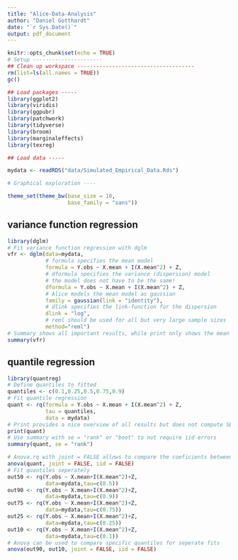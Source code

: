 ```yaml
---
title: "Alice-Data-Analysis"
author: "Daniel Gotthardt"
date: "`r Sys.Date()`"
output: pdf_document
---
```


```r
knitr::opts_chunk$set(echo = TRUE)
# Setup ----------------------
## Clean up workspace -------------------------------------
rm(list=ls(all.names = TRUE))
gc()

## Load packages -----
library(ggplot2)
library(viridis)
library(ggpubr)
library(patchwork)
library(tidyverse)
library(broom)
library(marginaleffects)
library(texreg)

## Load data -----

mydata <- readRDS("data/Simulated_Empirical_Data.Rds")

# Graphical exploration ----

theme_set(theme_bw(base_size = 10,
                   base_family = "sans"))

```
\newpage

## variance function regression

```r
library(dglm)
# Fit variance function regression with dglm
vfr <- dglm(data=mydata,
            # formula specifies the mean model
            formula = Y.obs ~ X.mean + I(X.mean^2) + Z,
            # dformula specifies the variance (dispersion) model
            # the model does not have to be the same!
            dformula = Y.obs ~ X.mean + I(X.mean^2) + Z, 
            # Alice models the mean model as gaussian
            family = gaussian(link = "identity"), 
            # dlink specifies the link-function for the dispersion
            dlink = "log", 
            # reml should be used for all but very large sample sizes
            method="reml")
# Summary shows all important results, while print only shows the mean model!
summary(vfr)
```

\newpage

## quantile regression

```r
library(quantreg)
# Define quantiles to fitted
quantiles <- c(0.1,0.25,0.5,0.75,0.9)
# Fit quantile regression
quant <- rq(formula = Y.obs ~ X.mean + I(X.mean^2) + Z, 
            tau = quantiles, 
            data = mydata)
# Print provides a nice overview of all results but does not compute SE
print(quant)
# Use summary with se = "rank" or "boot" to not require iid errors
summary(quant, se = "rank") 
```
\newpage
```r
# Anova.rq with joint = FALSE allows to compare the coeficients between all taus
anova(quant, joint = FALSE, iid = FALSE)
# Fit quantiles seperately
out50 <- rq(Y.obs ~ X.mean+I(X.mean^2)+Z, 
            data=mydata,tau=c(0.5))
out90 <- rq(Y.obs ~ X.mean+I(X.mean^2)+Z, 
            data=mydata,tau=c(0.9))
out75 <- rq(Y.obs ~ X.mean+I(X.mean^2)+Z, 
            data=mydata,tau=c(0.75))
out25 <- rq(Y.obs ~ X.mean+I(X.mean^2)+Z, 
            data=mydata,tau=c(0.25))
out10 <- rq(Y.obs ~ X.mean+I(X.mean^2)+Z, 
            data=mydata,tau=c(0.1))
# Anova can be used to compare specific quantiles for seperate fits
anova(out90, out10, joint = FALSE, iid = FALSE)
```
